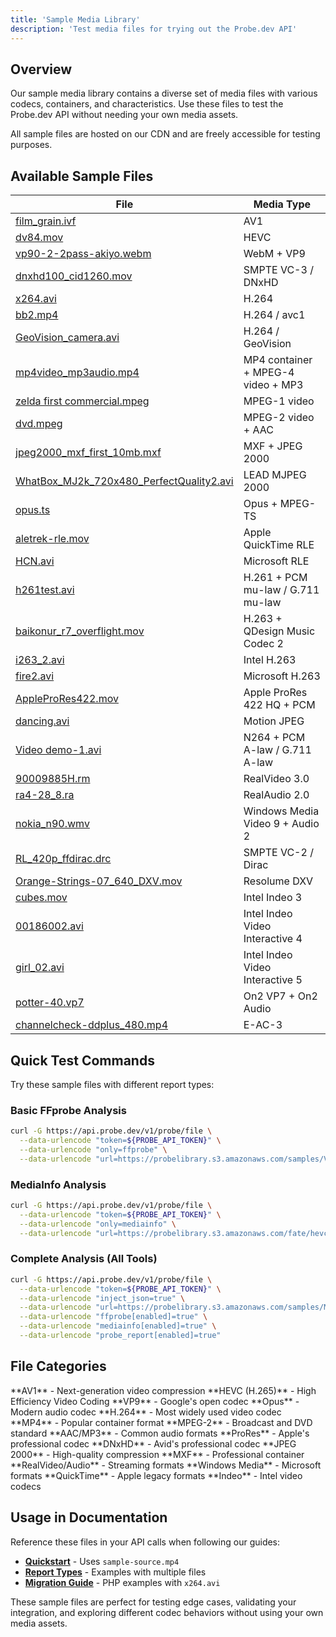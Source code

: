 ```yaml
---
title: 'Sample Media Library'
description: 'Test media files for trying out the Probe.dev API'
---
```


## Overview

Our sample media library contains a diverse set of media files with various codecs, containers, and characteristics. Use these files to test the Probe.dev API without needing your own media assets.

<Tip>
All sample files are hosted on our CDN and are freely accessible for testing purposes.
</Tip>

## Available Sample Files

| File                                                                                                                                                | Media Type                         |
| --------------------------------------------------------------------------------------------------------------------------------------------------- | ---------------------------------- |
| [film\_grain.ivf](https://probelibrary.s3.amazonaws.com/fate/av1/film_grain.ivf)                                                                    | AV1                                |
| [dv84.mov](https://probelibrary.s3.amazonaws.com/fate/hevc/dv84.mov)                                                                                | HEVC                               |
| [vp90-2-2pass-akiyo.webm](https://probelibrary.s3.amazonaws.com/fate/vp9-test-vectors/vp90-2-2pass-akiyo.webm)                                      | WebM + VP9                         |
| [dnxhd100\_cid1260.mov](https://probelibrary.s3.amazonaws.com/fate/dnxhd/dnxhd100_cid1260.mov)                                                      | SMPTE VC-3 / DNxHD                 |
| [x264.avi](https://probelibrary.s3.amazonaws.com/samples/V-codecs/h264/x264.avi)                                                                    | H.264                              |
| [bb2.mp4](https://probelibrary.s3.amazonaws.com/samples/V-codecs/AVC1/bb2.mp4)                                                                      | H.264 / avc1                       |
| [GeoVision\_camera.avi](https://probelibrary.s3.amazonaws.com/samples/V-codecs/GAVC/GeoVision_camera.avi)                                           | H.264 / GeoVision                  |
| [mp4video\_mp3audio.mp4](https://probelibrary.s3.amazonaws.com/samples/MPEG-4/mp4video_mp3audio.mp4)                                                | MP4 container + MPEG-4 video + MP3 |
| [zelda first commercial.mpeg](https://probelibrary.s3.amazonaws.com/samples/MPEG1/zelda%20first%20commercial.mpeg)                                  | MPEG-1 video                       |
| [dvd.mpeg](https://probelibrary.s3.amazonaws.com/samples/MPEG2/dvd.mpeg)                                                                            | MPEG-2 video + AAC                 |
| [jpeg2000\_mxf\_first\_10mb.mxf](https://probelibrary.s3.amazonaws.com/samples/jpeg2000/jpeg2000_mxf_first_10mb.mxf)                                | MXF + JPEG 2000                    |
| [WhatBox\_MJ2k\_720x480\_PerfectQuality2.avi](https://probelibrary.s3.amazonaws.com/samples/V-codecs/LJ2K/WhatBox_MJ2k_720x480_PerfectQuality2.avi) | LEAD MJPEG 2000                    |
| [opus.ts](https://probelibrary.s3.amazonaws.com/samples/opus/opus.ts)                                                                               | Opus + MPEG-TS                     |
| [aletrek-rle.mov](https://probelibrary.s3.amazonaws.com/samples/V-codecs/QTRLE/aletrek-rle.mov)                                                     | Apple QuickTime RLE                |
| [HCN.avi](https://probelibrary.s3.amazonaws.com/samples/V-codecs/RLE/HCN.avi)                                                                       | Microsoft RLE                      |
| [h261test.avi](https://probelibrary.s3.amazonaws.com/samples/V-codecs/h261/h261test.avi)                                                            | H.261 + PCM mu-law / G.711 mu-law  |
| [baikonur\_r7\_overflight.mov](https://probelibrary.s3.amazonaws.com/samples/V-codecs/h263/baikonur_r7_overflight.mov)                              | H.263 + QDesign Music Codec 2      |
| [i263\_2.avi](https://probelibrary.s3.amazonaws.com/samples/V-codecs/I263/i263_2.avi)                                                               | Intel H.263                        |
| [fire2.avi](https://probelibrary.s3.amazonaws.com/samples/V-codecs/M263/fire2.avi)                                                                  | Microsoft H.263                    |
| [AppleProRes422.mov](https://probelibrary.s3.amazonaws.com/samples/V-codecs/HCPA/AppleProRes422.mov)                                                | Apple ProRes 422 HQ + PCM          |
| [dancing.avi](https://probelibrary.s3.amazonaws.com/samples/V-codecs/MJPEGs/dancing.avi)                                                            | Motion JPEG                        |
| [Video demo-1.avi](https://probelibrary.s3.amazonaws.com/samples/V-codecs/N264/Video%20demo-1.avi)                                                  | N264 + PCM A-law / G.711 A-law     |
| [90009885H.rm](https://probelibrary.s3.amazonaws.com/samples/real/90009885H.rm)                                                                     | RealVideo 3.0                      |
| [ra4-28\_8.ra](https://probelibrary.s3.amazonaws.com/samples/real-audio/ra4-28_8.ra)                                                                | RealAudio 2.0                      |
| [nokia\_n90.wmv](https://probelibrary.s3.amazonaws.com/samples/V-codecs/WMV9/nokia_n90.wmv)                                                         | Windows Media Video 9 + Audio 2    |
| [RL\_420p\_ffdirac.drc](https://probelibrary.s3.amazonaws.com/samples/V-codecs/Dirac/RL_420p_ffdirac.drc)                                           | SMPTE VC-2 / Dirac                 |
| [Orange-Strings-07\_640\_DXV.mov](https://probelibrary.s3.amazonaws.com/samples/V-codecs/DXDI/Orange-Strings-07_640_DXV.mov)                        | Resolume DXV                       |
| [cubes.mov](https://probelibrary.s3.amazonaws.com/samples/V-codecs/IV32/cubes.mov)                                                                  | Intel Indeo 3                      |
| [00186002.avi](https://probelibrary.s3.amazonaws.com/samples/V-codecs/IV41/00186002.avi)                                                            | Intel Indeo Video Interactive 4    |
| [girl\_02.avi](https://probelibrary.s3.amazonaws.com/samples/V-codecs/IV50/girl_02.avi)                                                             | Intel Indeo Video Interactive 5    |
| [potter-40.vp7](https://probelibrary.s3.amazonaws.com/samples/V-codecs/VP7/potter-40.vp7)                                                           | On2 VP7 + On2 Audio                |
| [channelcheck-ddplus\_480.mp4](https://probelibrary.s3.amazonaws.com/samples/A-codecs/AC3/eac3/channelcheck-ddplus_480.mp4)                         | E-AC-3                             |

## Quick Test Commands

Try these sample files with different report types:

### Basic FFprobe Analysis
```bash
curl -G https://api.probe.dev/v1/probe/file \
  --data-urlencode "token=${PROBE_API_TOKEN}" \
  --data-urlencode "only=ffprobe" \
  --data-urlencode "url=https://probelibrary.s3.amazonaws.com/samples/V-codecs/h264/x264.avi"
```

### MediaInfo Analysis
```bash
curl -G https://api.probe.dev/v1/probe/file \
  --data-urlencode "token=${PROBE_API_TOKEN}" \
  --data-urlencode "only=mediainfo" \
  --data-urlencode "url=https://probelibrary.s3.amazonaws.com/fate/hevc/dv84.mov"
```

### Complete Analysis (All Tools)
```bash
curl -G https://api.probe.dev/v1/probe/file \
  --data-urlencode "token=${PROBE_API_TOKEN}" \
  --data-urlencode "inject_json=true" \
  --data-urlencode "url=https://probelibrary.s3.amazonaws.com/samples/MPEG-4/mp4video_mp3audio.mp4" \
  --data-urlencode "ffprobe[enabled]=true" \
  --data-urlencode "mediainfo[enabled]=true" \
  --data-urlencode "probe_report[enabled]=true"
```

## File Categories

<CardGroup cols={2}>
  <Card title="Modern Codecs" icon="sparkles">
    **AV1** - Next-generation video compression  
    **HEVC (H.265)** - High Efficiency Video Coding  
    **VP9** - Google's open codec  
    **Opus** - Modern audio codec  
  </Card>
  
  <Card title="Common Formats" icon="video">
    **H.264** - Most widely used video codec  
    **MP4** - Popular container format  
    **MPEG-2** - Broadcast and DVD standard  
    **AAC/MP3** - Common audio formats  
  </Card>
  
  <Card title="Professional" icon="briefcase">
    **ProRes** - Apple's professional codec  
    **DNxHD** - Avid's professional codec  
    **JPEG 2000** - High-quality compression  
    **MXF** - Professional container  
  </Card>
  
  <Card title="Legacy/Specialized" icon="archive">
    **RealVideo/Audio** - Streaming formats  
    **Windows Media** - Microsoft formats  
    **QuickTime** - Apple legacy formats  
    **Indeo** - Intel video codecs  
  </Card>
</CardGroup>

## Usage in Documentation

Reference these files in your API calls when following our guides:

- **[Quickstart](/quickstart)** - Uses `sample-source.mp4`
- **[Report Types](/guides/report-types)** - Examples with multiple files
- **[Migration Guide](/guides/migration-guide)** - PHP examples with `x264.avi`

<Note>
These sample files are perfect for testing edge cases, validating your integration, and exploring different codec behaviors without using your own media assets.
</Note> 